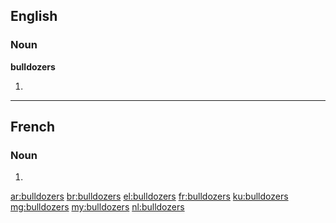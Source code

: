==English==

===Noun===
'''bulldozers'''

# {{plural of|bulldozer}}

----

==French==

===Noun===
{{head|fr|plural}} {{m-p}}

# {{plural of|bulldozer|lang=fr}}

[[ar:bulldozers]]
[[br:bulldozers]]
[[el:bulldozers]]
[[fr:bulldozers]]
[[ku:bulldozers]]
[[mg:bulldozers]]
[[my:bulldozers]]
[[nl:bulldozers]]